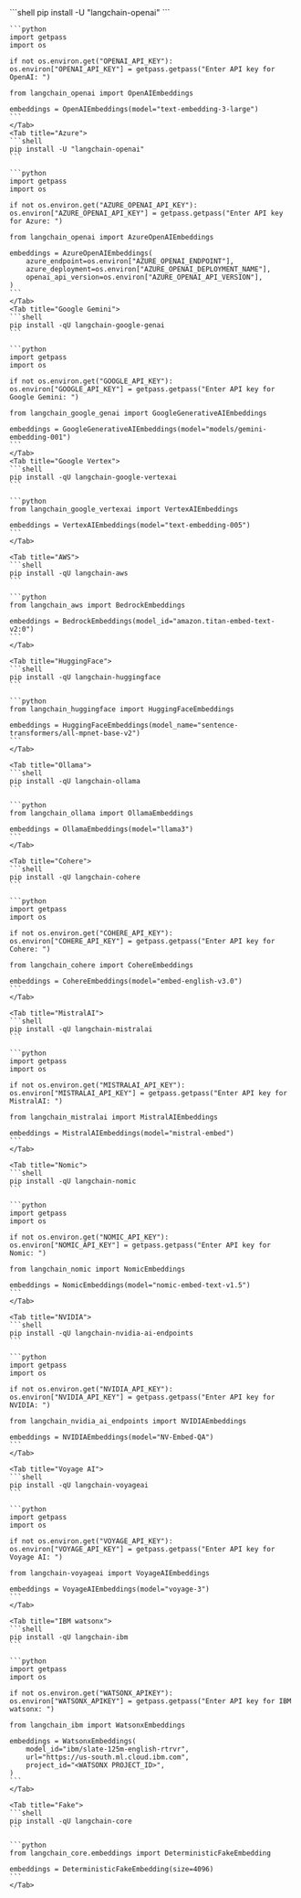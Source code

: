 <Tabs>
    <Tab title="OpenAI">
    ```shell
    pip install -U "langchain-openai"
    ```

    ```python
    import getpass
    import os

    if not os.environ.get("OPENAI_API_KEY"):
    os.environ["OPENAI_API_KEY"] = getpass.getpass("Enter API key for OpenAI: ")

    from langchain_openai import OpenAIEmbeddings

    embeddings = OpenAIEmbeddings(model="text-embedding-3-large")
    ```
    </Tab>
    <Tab title="Azure">
    ```shell
    pip install -U "langchain-openai"
    ```

    ```python
    import getpass
    import os

    if not os.environ.get("AZURE_OPENAI_API_KEY"):
    os.environ["AZURE_OPENAI_API_KEY"] = getpass.getpass("Enter API key for Azure: ")

    from langchain_openai import AzureOpenAIEmbeddings

    embeddings = AzureOpenAIEmbeddings(
        azure_endpoint=os.environ["AZURE_OPENAI_ENDPOINT"],
        azure_deployment=os.environ["AZURE_OPENAI_DEPLOYMENT_NAME"],
        openai_api_version=os.environ["AZURE_OPENAI_API_VERSION"],
    )
    ```
    </Tab>
    <Tab title="Google Gemini">
    ```shell
    pip install -qU langchain-google-genai
    ```

    ```python
    import getpass
    import os

    if not os.environ.get("GOOGLE_API_KEY"):
    os.environ["GOOGLE_API_KEY"] = getpass.getpass("Enter API key for Google Gemini: ")

    from langchain_google_genai import GoogleGenerativeAIEmbeddings

    embeddings = GoogleGenerativeAIEmbeddings(model="models/gemini-embedding-001")
    ```
    </Tab>
    <Tab title="Google Vertex">
    ```shell
    pip install -qU langchain-google-vertexai
    ```

    ```python
    from langchain_google_vertexai import VertexAIEmbeddings

    embeddings = VertexAIEmbeddings(model="text-embedding-005")
    ```
    </Tab>

    <Tab title="AWS">
    ```shell
    pip install -qU langchain-aws
    ```

    ```python
    from langchain_aws import BedrockEmbeddings

    embeddings = BedrockEmbeddings(model_id="amazon.titan-embed-text-v2:0")
    ```
    </Tab>

    <Tab title="HuggingFace">
    ```shell
    pip install -qU langchain-huggingface
    ```

    ```python
    from langchain_huggingface import HuggingFaceEmbeddings

    embeddings = HuggingFaceEmbeddings(model_name="sentence-transformers/all-mpnet-base-v2")
    ```
    </Tab>

    <Tab title="Ollama">
    ```shell
    pip install -qU langchain-ollama
    ```

    ```python
    from langchain_ollama import OllamaEmbeddings

    embeddings = OllamaEmbeddings(model="llama3")
    ```
    </Tab>

    <Tab title="Cohere">
    ```shell
    pip install -qU langchain-cohere
    ```

    ```python
    import getpass
    import os

    if not os.environ.get("COHERE_API_KEY"):
    os.environ["COHERE_API_KEY"] = getpass.getpass("Enter API key for Cohere: ")

    from langchain_cohere import CohereEmbeddings

    embeddings = CohereEmbeddings(model="embed-english-v3.0")
    ```
    </Tab>

    <Tab title="MistralAI">
    ```shell
    pip install -qU langchain-mistralai
    ```

    ```python
    import getpass
    import os

    if not os.environ.get("MISTRALAI_API_KEY"):
    os.environ["MISTRALAI_API_KEY"] = getpass.getpass("Enter API key for MistralAI: ")

    from langchain_mistralai import MistralAIEmbeddings

    embeddings = MistralAIEmbeddings(model="mistral-embed")
    ```
    </Tab>

    <Tab title="Nomic">
    ```shell
    pip install -qU langchain-nomic
    ```

    ```python
    import getpass
    import os

    if not os.environ.get("NOMIC_API_KEY"):
    os.environ["NOMIC_API_KEY"] = getpass.getpass("Enter API key for Nomic: ")

    from langchain_nomic import NomicEmbeddings

    embeddings = NomicEmbeddings(model="nomic-embed-text-v1.5")
    ```
    </Tab>

    <Tab title="NVIDIA">
    ```shell
    pip install -qU langchain-nvidia-ai-endpoints
    ```

    ```python
    import getpass
    import os

    if not os.environ.get("NVIDIA_API_KEY"):
    os.environ["NVIDIA_API_KEY"] = getpass.getpass("Enter API key for NVIDIA: ")

    from langchain_nvidia_ai_endpoints import NVIDIAEmbeddings

    embeddings = NVIDIAEmbeddings(model="NV-Embed-QA")
    ```
    </Tab>

    <Tab title="Voyage AI">
    ```shell
    pip install -qU langchain-voyageai
    ```

    ```python
    import getpass
    import os

    if not os.environ.get("VOYAGE_API_KEY"):
    os.environ["VOYAGE_API_KEY"] = getpass.getpass("Enter API key for Voyage AI: ")

    from langchain-voyageai import VoyageAIEmbeddings

    embeddings = VoyageAIEmbeddings(model="voyage-3")
    ```
    </Tab>

    <Tab title="IBM watsonx">
    ```shell
    pip install -qU langchain-ibm
    ```

    ```python
    import getpass
    import os

    if not os.environ.get("WATSONX_APIKEY"):
    os.environ["WATSONX_APIKEY"] = getpass.getpass("Enter API key for IBM watsonx: ")

    from langchain_ibm import WatsonxEmbeddings

    embeddings = WatsonxEmbeddings(
        model_id="ibm/slate-125m-english-rtrvr",
        url="https://us-south.ml.cloud.ibm.com",
        project_id="<WATSONX PROJECT_ID>",
    )
    ```
    </Tab>

    <Tab title="Fake">
    ```shell
    pip install -qU langchain-core
    ```

    ```python
    from langchain_core.embeddings import DeterministicFakeEmbedding

    embeddings = DeterministicFakeEmbedding(size=4096)
    ```
    </Tab>
</Tabs>
